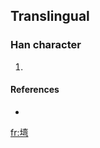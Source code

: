 {{see|壪}}
==Translingual==

===Han character===
{{Han char|rn=32|rad=土|as=09|sn=12|four=|canj=土卜金弓 (GYCN)}}

# {{defn|Han|sort=土09}}

====References====
* {{Han ref|kx=0234.271|hdz=10465.131|uh=5846|ud=22598}}

[[fr:塆]]